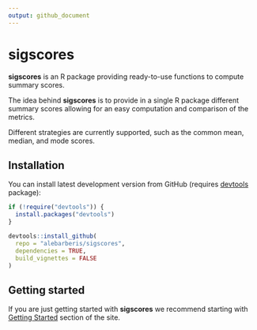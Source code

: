 ```yaml
---
output: github_document
---
```


<!-- README.md is generated from README.Rmd. Please edit the README.Rmd file -->

<!-- # ```{r, include = FALSE} -->
<!-- # knitr::opts_chunk$set( -->
<!-- #   collapse = TRUE, -->
<!-- #   comment = "#>", -->
<!-- #   # fig.path = "man/figures/README-", -->
<!-- #   fig.path = "articles/figures/", -->
<!-- #   # fig.path = "vignettes/figures/", -->
<!-- #   # fig.path = "man/figures/", -->
<!-- #   out.width = "100%" -->
<!-- # ) -->
<!-- # ``` -->

# sigscores
**sigscores** is an R package providing ready-to-use functions to compute summary scores.

The idea behind **sigscores** is to provide in a single R package different summary scores allowing for an easy computation and comparison of the metrics.


<!-- # ```{r echo=FALSE, fig.align='center', fig.cap='', out.width='75%'} -->
<!-- # knitr::include_graphics(path = 'articles/figures/renoir_workflow.png', error = FALSE) -->
<!-- # ``` -->

Different strategies are currently supported, such as the common mean, median, and mode scores.

<!-- badges: start -->
<!-- badges: end -->

## Installation

You can install latest development version from GitHub (requires [devtools](https://github.com/hadley/devtools) package):
  
  
```r
if (!require("devtools")) {
  install.packages("devtools")
}

devtools::install_github(
  repo = "alebarberis/sigscores", 
  dependencies = TRUE, 
  build_vignettes = FALSE
)
```


## Getting started
If you are just getting started with **sigscores** we recommend starting with [Getting Started](articles/sigscores.html) section of the site.
<!-- `vignette("sigscores")` -->

